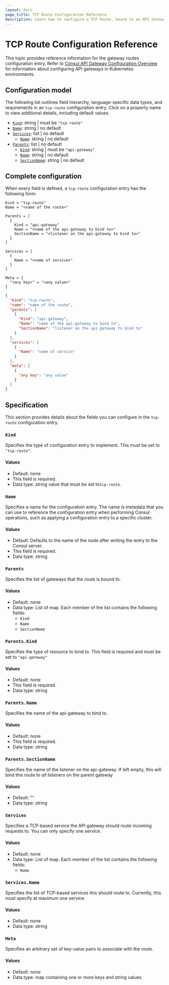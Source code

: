 ```yaml
---
layout: docs
page_title: TCP Route Configuration Reference
description: Learn how to configure a TCP Route, bound to an API Gateway on VMs.
---
```


# TCP Route Configuration Reference

This topic provides reference information for the gateway routes configuration
entry. Refer to [Consul API Gateway Configuration Overview]() for information
about configuring API gateways in Kubernetes environments.

## Configuration model

The following list outlines field hierarchy, language-specific data types, and
requirements in an `tcp-route` configuration entry. Click on a property name to
view additional details, including default values.

- [`Kind`](#kind): string | must be `"tcp-route"`
- [`Name`](#name): string | no default
- [`Services`](#rules-services): list | no default
  - [`Name`](#rules-services-name): string | no default
- [`Parents`](#parents): list | no default
  - [`Kind`](#parents-kind): string | must be `"api-gateway"`
  - [`Name`](#parents-name): string | no default
  - [`SectionName`](#parents-sectionname): string | no default


## Complete configuration

When every field is defined, a `tcp-route` configuration entry has the following form:

<CodeTabs>

``` HCL
Kind = "tcp-route"
Name = "<name of the route>"

Parents = [
  {
    Kind = "api-gateway"
    Name = "<name of the api-gateway to bind to>"
    SectionName = "<listener on the api-gateway to bind to>"
  }
]

Services = [
  {
    Name = "<name of service>"
  }
]

Meta = {
  "<any key>" = "<any value>"
}
```

``` JSON
{
  "kind": "tcp-route",
  "name": "name of the route",
  "parents": [
    {
      "Kind": "api-gateway",
      "Name": "name of the api-gateway to bind to",
      "SectionName": "listener on the api-gateway to bind to"
    }
  ],
  "services": [
    {
      "Name": "name of service"
    }
  ],
  "meta": [
    {
      "any key": "any value"
    }
  ]
}
```

</CodeTabs>

## Specification

This section provides details about the fields you can configure in the
`tcp-route` configuration entry.

### `Kind`

Specifies the type of configuration entry to implement. This must be set to
`"tcp-route"`.

#### Values

- Default: none
- This field is required.
- Data type: string value that must be set to`tcp-route`.

### `Name`

Specifies a name for the configuration entry. The name is metadata that you can
use to reference the configuration entry when performing Consul operations,
such as applying a configuration entry to a specific cluster.

#### Values

- Default: Defaults to the name of the node after writing the entry to the Consul server.
- This field is required.
- Data type: string

### `Parents`

Specifies the list of gateways that the route is bound to.

#### Values

- Default: none
- Data type: List of map. Each member of the list contains the following fields:
  - `Kind`
  - `Name`
  - `SectionName`

### `Parents.Kind`

Specifies the type of resource to bind to. This field is required and must be
set to `"api-gateway"`

#### Values

- Default: none
- This field is required.
- Data type: string

### `Parents.Name`

Specifies the name of the api-gateway to bind to.

#### Values

- Default: none
- This field is required.
- Data type: string

### `Parents.SectionName`

Specifies the name of the listener on the api-gateway. If left empty, this will
bind this route to *all listeners* on the parent gateway

#### Values

- Default: ""
- Data type: string

### `Services`

Specifies a TCP-based service the API gateway should route incoming requests
to. You can only specify one service.

#### Values

- Default: none
- Data type: List of map. Each member of the list contains the following fields:
  - `Name`

### `Services.Name`

Specifies the list of TCP-based services this should route to. Currently, this must specify at maximum one service.

#### Values

- Default: none
- Data type: string

### `Meta`

Specifies an arbitrary set of key-value pairs to associate with the route.

#### Values

- Default: none
- Data type: map containing one or more keys and string values.

